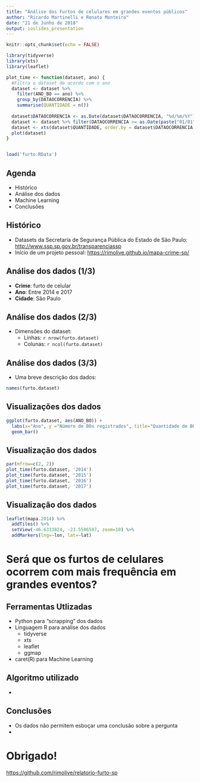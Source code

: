 ```yaml
---
title: "Análise dos Furtos de celulares em grandes eventos públicos"
author: "Ricardo Martinelli e Renato Monteiro"
date: "21 de Junho de 2018"
output: ioslides_presentation
---
```


```r
knitr::opts_chunk$set(echo = FALSE)

library(tidyverse)
library(xts)
library(leaflet)

plot_time <- function(dataset, ano) {
  #Filtra o dataset de acordo com o ano
  dataset <- dataset %>%
    filter(ANO_BO == ano) %>%
    group_by(DATAOCORRENCIA) %>%
    summarise(QUANTIDADE = n())
  
  dataset$DATAOCORRENCIA <- as.Date(dataset$DATAOCORRENCIA, "%d/%m/%Y")
  dataset <- dataset %>% filter(DATAOCORRENCIA >= as.Date(paste("01/01", ano, sep="/"), "%d/%m/%Y"))
  dataset <- xts(dataset$QUANTIDADE, order.by = dataset$DATAOCORRENCIA)
  plot(dataset)
}


load('furto.RData')
```

## Agenda

- Histórico
- Análise dos dados
- Machine Learning
- Conclusões

## Histórico

- Datasets da Secretaria de Segurança Pública do Estado de São Paulo: <http://www.ssp.sp.gov.br/transparenciassp>
- Início de um projeto pessoal: <https://rimolive.github.io/mapa-crime-sp/>

## Análise dos dados (1/3)

- __Crime__: furto de celular
- __Ano__: Entre 2014 e 2017
- __Cidade__: São Paulo

## Análise dos dados (2/3)

- Dimensões do dataset:
  - Linhas: `r nrow(furto.dataset)`
  - Colunas: `r ncol(furto.dataset)`

## Análise dos dados (3/3)

- Uma breve descrição dos dados:

```r
names(furto.dataset)
```

## Visualizações dos dados

```r
ggplot(furto.dataset, aes(ANO_BO)) +
  labs(x="Ano", y ="Número de BOs registrados", title="Quantidade de BOs registrados por ano em São Paulo") + 
  geom_bar()
```

## Visualização dos dados

```r
par(mfrow=c(2, 2))
plot_time(furto.dataset, '2014')
plot_time(furto.dataset, '2015')
plot_time(furto.dataset, '2016')
plot_time(furto.dataset, '2017')
```

## Visualização dos dados

```r
leaflet(mapa.2014) %>%
  addTiles() %>%
  setView(-46.6333824, -23.5506507, zoom=10) %>%
  addMarkers(lng=~lon, lat=~lat)
```

# Será que os furtos de celulares ocorrem com mais frequência em grandes eventos?

## Ferramentas Utlizadas

- Python para "scrapping" dos dados
- Linguagem R para análise dos dados
  - tidyverse
  - xts
  - leaflet
  - ggmap
- caret(R) para Machine Learning

## Algoritmo utilizado

- 

## Conclusões

- Os dados não permitem esboçar uma conclusão sobre a pergunta
- 

# Obrigado!

<https://github.com/rimolive/relatorio-furto-sp>
